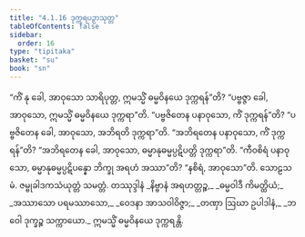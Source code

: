 ```yaml
---
title: "4.1.16 ဒုက္ကရပဉှာသုတ္တ"
tableOfContents: false
sidebar:
  order: 16
type: "tipitaka"
basket: "su"
book: "sn"
---
```



<DynamicBreadcrumb />

<Division number="329" book="sn" e="ch" v="18" p="327">

<Paragraph number="1358" book="sn">
“ကိံ နု ခေါ, အာဝုသော သာရိပုတ္တ, ဣမသ္မိံ ဓမ္မဝိနယေ ဒုက္ကရန်”တိ? “ပဗ္ဗဇ္ဇာ ခေါ, အာဝုသော, ဣမသ္မိံ ဓမ္မဝိနယေ ဒုက္ကရာ”တိ. “ပဗ္ဗဇိတေန ပနာဝုသော, ကိံ ဒုက္ကရန်”တိ? “ပဗ္ဗဇိတေန ခေါ, အာဝုသော, အဘိရတိ ဒုက္ကရာ”တိ. “အဘိရတေန ပနာဝုသော, ကိံ ဒုက္ကရန်”တိ? “အဘိရတေန ခေါ, အာဝုသော, ဓမ္မာနုဓမ္မပ္ပဋိပတ္တိ ဒုက္ကရာ”တိ. “ကီဝစိရံ ပနာဝုသော, ဓမ္မာနုဓမ္မပ္ပဋိပန္နော ဘိက္ခု အရဟံ အဿာ”တိ? “နစိရံ, အာဝုသော”တိ.

</Paragraph>
</Division>

<Paragraph number="1359" type="center" book="sn">
သောဠသမံ.



</Paragraph>

<Paragraph number="1360" type="center" book="sn">
ဇမ္ဗုခါဒကသံယုတ္တံ သမတ္တံ.



</Paragraph>

<Paragraph number="1361" type="center" book="sn">
တဿုဒ္ဒါနံ


</Paragraph>

<Paragraph number="1362" type="verses" book="sn">
_နိဗ္ဗာနံ အရဟတ္တဉ္စ,_  
_ဓမ္မဝါဒီ ကိမတ္ထိယံ;_  
_အဿာသော ပရမဿာသော,_  
_ဝေဒနာ အာသဝါဝိဇ္ဇာ;_  
_တဏှာ ဩဃာ ဥပါဒါနံ,_  
_ဘဝေါ ဒုက္ခဉ္စ သက္ကာယော._  


</Paragraph>

<Paragraph number="1363" type="center" book="sn">
ဣမသ္မိံ ဓမ္မဝိနယေ ဒုက္ကရန္တိ.
</Paragraph>